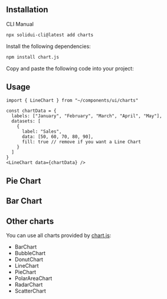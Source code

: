 <MDXHeader
  title="Charts"
  description="A collection of different chart components using chart.js"
  docs="https://www.chartjs.org/docs/latest/"
/>

<ComponentPreview name="area-chart-demo" />

## Installation

<Tabs defaultValue="cli">

<TabsList>
  <TabsTrigger value="cli">CLI</TabsTrigger>
  <TabsTrigger value="manual">Manual</TabsTrigger>
</TabsList>

<TabsContent value="cli">

```bash
npx solidui-cli@latest add charts
```

</TabsContent>

<TabsContent value="manual">
<Steps>

<Step>Install the following dependencies: </Step>

```bash
npm install chart.js
```

<Step>Copy and paste the following code into your project: </Step>

<ComponentSource name="charts" />

</Steps>
</TabsContent>

</Tabs>

## Usage

```tsx
import { LineChart } from "~/components/ui/charts"
```

```tsx
const chartData = {
  labels: ["January", "February", "March", "April", "May"],
  datasets: [
    {
      label: "Sales",
      data: [50, 60, 70, 80, 90],
      fill: true // remove if you want a Line Chart
    }
  ]
}
<LineChart data={chartData} />
```

## Pie Chart

<ComponentPreview name="pie-chart-demo" />

## Bar Chart

<ComponentPreview name="bar-chart-demo" />

## Other charts

You can use all charts provided by [chart.js](https://www.chartjs.org/docs/latest/):

- BarChart
- BubbleChart
- DonutChart
- LineChart
- PieChart
- PolarAreaChart
- RadarChart
- ScatterChart
